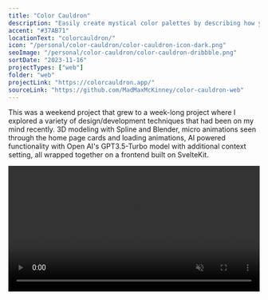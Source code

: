 ```yaml
---
title: "Color Cauldron"
description: "Easily create mystical color palettes by describing how you would use the colors, then sit back and let the magic happen."
accent: "#37AB71"
locationText: "colorcauldron/"
icon: "/personal/color-cauldron/color-cauldron-icon-dark.png"
seoImage: "/personal/color-cauldron/color-cauldron-dribbble.png"
sortDate: "2023-11-16"
projectTypes: ["web"]
folder: "web"
projectLink: "https://colorcauldron.app/"
sourceLink: "https://github.com/MadMaxMcKinney/color-cauldron-web"
---
```


This was a weekend project that grew to a week-long project where I explored a variety of design/development techniques that had been on my mind recently. 3D modeling with Spline and Blender, micro animations seen through the home page cards and loading animations, AI powered functionality with Open AI's GPT3.5-Turbo model with additional context setting, all wrapped together on a frontend built on SvelteKit.

<video width="100%" autoPlay loop muted playsInline>
    <source src="/personal/color-cauldron/color-cauldron-moc-final-demo.mp4" type="video/mp4" />
    Your browser does not support the video tag.
</video>
